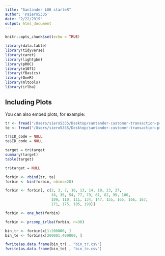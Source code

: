 ```yaml
---
title: "Santander LGB starteR"
author: '@siero5335'
date: "2/22/2019"
output: html_document
---
```


```r
knitr::opts_chunk$set(echo = TRUE)
```

```r
library(data.table)
library(tidyverse)
library(caret)
library(lightgbm)
library(pROC)
library(e1071)
library(fBasics)
library(OneR)
library(mltools)
library(irlba)
```

## Including Plots

You can also embed plots, for example:

```r
tr <- fread("/Users/siero5335/Desktop/santander-customer-transaction-prediction/train.csv", header = T, showProgress = F)
te <- fread("/Users/siero5335/Desktop/santander-customer-transaction-prediction/test.csv", header = T, showProgress = F)
```


```r
tr$ID_code = NULL
te$ID_code = NULL

target = tr$target
summary(target)
table(target)

tr$target = NULL
```

```r
forbin <- rbind(tr, te)
forbin <- bin(forbin, nbins=20)
```

```r
forbin <- forbin[, c(2, 3, 7, 10, 13, 14, 19, 23, 27,
                     34, 35, 54, 77, 79, 81, 82, 95, 100,
                     109, 110, 111, 134, 147, 155, 165, 166, 167,
                     171, 175, 185, 199)]
```

```r
forbin <- one_hot(forbin)
```

```r
forbin <- prcomp_irlba(forbin, n=30)

bin_tr <- forbin$x[1:200000, ]
bin_te <- forbin$x[200001:400000, ]
```

```r
fwrite(as.data.frame(bin_tr) , "bin_tr.csv")
fwrite(as.data.frame(bin_te) , "bin_te.csv")
```

